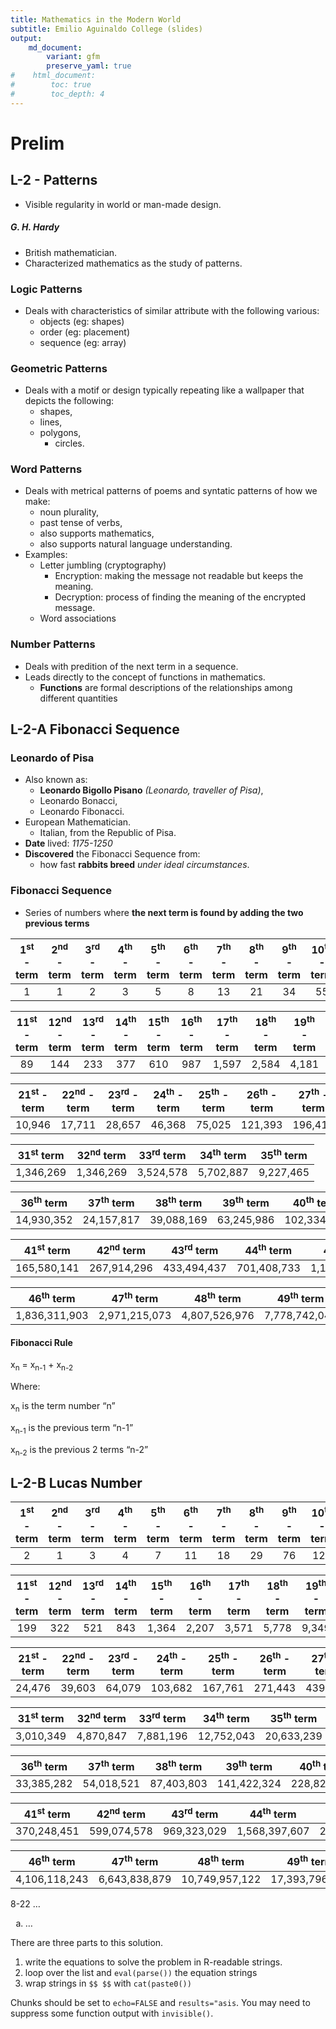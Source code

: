 ```yaml
---
title: Mathematics in the Modern World
subtitle: Emilio Aguinaldo College (slides)
output:
    md_document:
        variant: gfm
        preserve_yaml: true
#    html_document:
#        toc: true
#        toc_depth: 4
---
```


\pagebreak

# Prelim

## L-2 - Patterns
- Visible regularity in world or man-made design.

##### G. H. Hardy
- British mathematician.
- Characterized mathematics as the study of patterns.

### Logic Patterns
- Deals with characteristics of similar attribute with the following various:
    - objects (eg: shapes)
    - order (eg: placement)
    - sequence (eg: array)

### Geometric Patterns
- Deals with a motif or design typically repeating like a wallpaper that depicts the following:
    - shapes,
    - lines,
    - polygons,
        - circles.

### Word Patterns
- Deals with metrical patterns of poems and syntatic patterns of how we make:
    - noun plurality,
    - past tense of verbs,
    - also supports mathematics,
    - also supports natural language understanding.

- Examples:
    - Letter jumbling (cryptography)
        - Encryption: making the message not readable but keeps the meaning.
        - Decryption: process of finding the meaning of the encrypted message.
    - Word associations
    
### Number Patterns
- Deals with predition of the next term in a sequence.
- Leads directly to the concept of functions in mathematics.
    - **Functions** are formal descriptions of the relationships among different quantities

\pagebreak

## L-2-A Fibonacci Sequence

### Leonardo of Pisa
- Also known as:
    - **Leonardo Bigollo Pisano** *(Leonardo, traveller of Pisa)*,
    - Leonardo Bonacci,
    - Leonardo Fibonacci.
- European Mathematician.
    - Italian, from the Republic of Pisa.
- **Date** lived: *1175-1250*
- **Discovered** the Fibonacci Sequence from:
    - how fast **rabbits breed** *under ideal circumstances*.

### Fibonacci Sequence
- Series of numbers where **the next term is found by adding the two previous terms**

| 1^st^ - term   | 2^nd^ - term	| 3^rd^ - term	| 4^th^ - term	| 5^th^ - term	| 6^th^ - term	| 7^th^ - term	| 8^th^ - term	| 9^th^ - term	| 10^th^ - term	| 
| :-----------: | :-----------: | :-----------: | :-----------: | :-----------: | :-----------: | :-----------: | :-----------: | :-----------: | :-----------: |
| 1             | 1             | 2             | 3             | 5             | 8             | 13            | 21            | 34            | 55            |

| 11^st^ - term  | 12^nd^ - term	| 13^rd^ - term	| 14^th^ - term	| 15^th^ - term	| 16^th^ - term	| 17^th^ - term	| 18^th^ - term	| 19^th^ - term	| 20^th^ - term	| 
| :-----------: | :-----------: | :-----------: | :-----------: | :-----------: | :-----------: | :-----------: | :-----------: | :-----------: | :-----------: |
| 89            | 144           | 233           | 377           | 610           | 987           | 1,597         | 2,584         | 4,181         | 6,765         |

| 21^st^ - term  | 22^nd^ - term	| 23^rd^ - term	| 24^th^ - term	| 25^th^ - term	| 26^th^ - term	| 27^th^ - term	| 28^th^ - term	| 29^th^ - term	| 30^th^ - term	| 
| :-----------: | :-----------: | :-----------: | :-----------: | :-----------: | :-----------: | :-----------: | :-----------: | :-----------: | :-----------: |
| 10,946        | 17,711        | 28,657        | 46,368        | 75,025        | 121,393       | 196,418       | 317,811       | 514,229       | 832,040       |

| 31^st^ term  | 32^nd^ term	| 33^rd^ term	| 34^th^ term	| 35^th^ term	|
| :-----------: | :-----------: | :-----------: | :-----------: | :-----------: |
| 1,346,269     | 1,346,269     | 3,524,578     | 5,702,887     | 9,227,465     |

| 36^th^ term	| 37^th^ term	| 38^th^ term	| 39^th^ term	| 40^th^ term	| 
| :-----------: | :-----------: | :-----------: | :-----------: | :-----------: |
| 14,930,352    | 24,157,817    | 39,088,169    | 63,245,986    | 102,334,155   |

| 41^st^ term  | 42^nd^ term	| 43^rd^ term	| 44^th^ term	| 45^th^ term	| 
| :-----------: | :-----------: | :-----------: | :-----------: | :-----------: |
| 165,580,141   | 267,914,296   | 433,494,437   | 701,408,733   | 1,134,903,170 |

| 46^th^ term	| 47^th^ term	| 48^th^ term	| 49^th^ term	| 50^th^ term	|
| :-----------: | :-----------: | :-----------: | :-----------: | :-----------: |
| 1,836,311,903 | 2,971,215,073 | 4,807,526,976 | 7,778,742,049 | 12,586,269,025 |

\pagebreak

#### Fibonacci Rule

````{=latex}
\hfill
````

x~n~ = x~n-1~ + x~n-2~

Where:

x~n~ is the term number "n"

x~n-1~ is the previous term "n-1"

x~n-2~ is the previous 2 terms "n-2"


\pagebreak

## L-2-B Lucas Number

| 1^st^ - term   | 2^nd^ - term	| 3^rd^ - term	| 4^th^ - term	| 5^th^ - term	| 6^th^ - term	| 7^th^ - term	| 8^th^ - term	| 9^th^ - term	| 10^th^ - term	| 
| :-----------: | :-----------: | :-----------: | :-----------: | :-----------: | :-----------: | :-----------: | :-----------: | :-----------: | :-----------: |
| 2             | 1             | 3             | 4             | 7             | 11            | 18            | 29            | 76            | 123            |

| 11^st^ - term  | 12^nd^ - term	| 13^rd^ - term	| 14^th^ - term	| 15^th^ - term	| 16^th^ - term	| 17^th^ - term	| 18^th^ - term	| 19^th^ - term	| 20^th^ - term	| 
| :-----------: | :-----------: | :-----------: | :-----------: | :-----------: | :-----------: | :-----------: | :-----------: | :-----------: | :-----------: |
| 199           | 322           | 521           | 843           | 1,364         | 2,207         | 3,571         | 5,778         | 9,349         | 15,127        |

| 21^st^ - term  | 22^nd^ - term	| 23^rd^ - term	| 24^th^ - term	| 25^th^ - term	| 26^th^ - term	| 27^th^ - term	| 28^th^ - term	| 29^th^ - term	| 30^th^ - term	| 
| :-----------: | :-----------: | :-----------: | :-----------: | :-----------: | :-----------: | :-----------: | :-----------: | :-----------: | :-----------: |
| 24,476        | 39,603        | 64,079        | 103,682       | 167,761       | 271,443       | 439,204       | 710,647       | 1,149,851     | 1,860,498     |

| 31^st^ term  | 32^nd^ term	| 33^rd^ term	| 34^th^ term	| 35^th^ term	|
| :-----------: | :-----------: | :-----------: | :-----------: | :-----------: |
| 3,010,349     | 4,870,847     | 7,881,196     | 12,752,043    | 20,633,239    |

| 36^th^ term	| 37^th^ term	| 38^th^ term	| 39^th^ term	| 40^th^ term	|
| :-----------: | :-----------: | :-----------: | :-----------: | :-----------: |
| 33,385,282    | 54,018,521    | 87,403,803    | 141,422,324   | 228,826,127   |

| 41^st^ term  | 42^nd^ term	| 43^rd^ term	| 44^th^ term	| 45^th^ term	|
| :-----------: | :-----------: | :-----------: | :-----------: | :-----------: |
| 370,248,451   | 599,074,578   | 969,323,029   | 1,568,397,607 | 2,537,720,636 |

| 46^th^ term	| 47^th^ term	| 48^th^ term	| 49^th^ term	| 50^th^ term	| 
| :-----------: | :-----------: | :-----------: | :-----------: | :-----------: |
| 4,106,118,243 | 6,643,838,879 | 10,749,957,122 | 17,393,796,001 | 28,143,753,123 |


8-22 ...

a. ...

There are three parts to this solution.

1. write the equations to solve the problem in R-readable strings.
2. loop over the list and `eval(parse())` the equation strings
3. wrap strings in `$$ $$` with `cat(paste0())`

Chunks should be set to `echo=FALSE` and `results="asis`. You may need to suppress some function output with `invisible()`.


